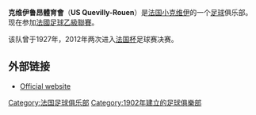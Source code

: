 {{noteTA
|G1=足球
}}
{{Infobox football club
| clubname   = 克维伊鲁昂
| image      = 
| fullname   = 克维伊鲁昂體育會<br> Union Sportive Quevillaise
| nickname   = ''Les Canaris''<br>''USQ''
| founded    = 1902年
| ground     = Amable Lozai体育场
| capacity   = 2,500
| chairman   = Michel Mallet
| manager    = Laurent Hatton
| league     = [[法國足球乙級聯賽|法國足球乙級聯賽]]
| season     = 2021–22
| position   = 法乙，第 18 位
| pattern_la1 =
| pattern_b1  = _nike_2010_black
| pattern_ra1 =
| pattern_sh1 =
| pattern_so1 =
| leftarm1=FFFF00
| body1=FFFF00
| rightarm1=FFFF00 
| shorts1=000000 
| socks1=FFFF00
| pattern_la2 =
| pattern_b2  = 
| pattern_ra2 =
| pattern_sh2 =
| pattern_so2 =
| leftarm2    =000000
| body2       =000000
| rightarm2   =000000
| shorts2     =000000
| socks2      =000000
<!--Coupe de France -->
| pattern_la3 =
| pattern_b3  = _manutd_09-10_home
| pattern_ra3 =
| pattern_sh3 =
| pattern_so3 =
| leftarm3=FFFF00
| body3=FFFF00
| rightarm3=FFFF00 
| shorts3=000000 
| socks3=FFFF00
}}
'''克维伊鲁昂體育會'''（'''US Quevilly-Rouen'''）是[[法国|法国]][[小克维伊|小克维伊]]的一个[[足球|足球]]俱乐部。现在参加[[法國足球乙級聯賽|法國足球乙級聯賽]]。

该队曾于1927年，2012年两次进入[[法国杯|法国杯]]足球赛决赛。

==外部链接==
* {{fr icon}} [https://web.archive.org/web/20090305084748/http://www.usquevilly.asso.fr/ Official website]

{{法国足球乙级联赛参赛球队}}

[[Category:法国足球俱乐部|Category:法国足球俱乐部]]
[[Category:1902年建立的足球俱樂部|Category:1902年建立的足球俱樂部]]